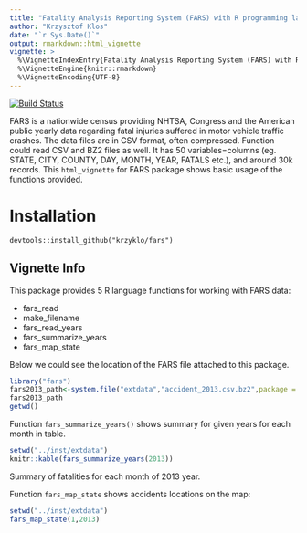 ```yaml
---
title: "Fatality Analysis Reporting System (FARS) with R programming language"
author: "Krzysztof Klos"
date: "`r Sys.Date()`"
output: rmarkdown::html_vignette
vignette: >
  %\VignetteIndexEntry{Fatality Analysis Reporting System (FARS) with R programming language}
  %\VignetteEngine{knitr::rmarkdown}
  %\VignetteEncoding{UTF-8}
---
```

[![Build Status](https://travis-ci.org/krzyklo/fars.svg?branch=master)](https://travis-ci.org/krzyklo/fars)

FARS is a nationwide census providing NHTSA, Congress and the American public yearly data regarding fatal injuries suffered in motor vehicle traffic crashes.
The data files are in CSV format, often compressed. Function could read CSV and BZ2 files as well.
It has 50 variables=columns (eg. STATE, CITY, COUNTY, DAY, MONTH, YEAR, FATALS etc.), and around 30k records.
This `html_vignette` for FARS package shows basic usage of the functions provided.

# Installation
`devtools::install_github("krzyklo/fars")`

## Vignette Info
This package provides 5 R language functions for working with FARS data:

- fars_read
- make_filename
- fars_read_years
- fars_summarize_years
- fars_map_state

Below we could see the location of the FARS file attached to this package.

```r
library("fars")
fars2013_path<-system.file("extdata","accident_2013.csv.bz2",package = "fars")
fars2013_path
getwd()
```

Function `fars_summarize_years()` shows summary for given years for each month in table.
```r
setwd("../inst/extdata")
knitr::kable(fars_summarize_years(2013))

```
Summary of fatalities for each month of 2013 year. 

Function `fars_map_state` shows accidents locations on the map:
```r
setwd("../inst/extdata")
fars_map_state(1,2013)

```
